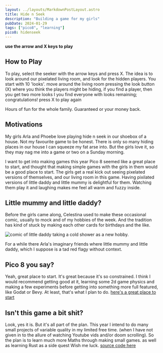 ```yaml
---
layout: ../layouts/MarkdownPostLayout.astro
title: Hide n Seek
description: "Building a game for my girls"
pubDate: 2024-01-29
tags: ["pico8", "learning"]
pico8: hidenseek
---
```



**use the arrow and X keys to play**

## How to Play

To play, select the seeker with the arrow keys and press X.
The idea is to look around our pixelated living room, and look for the hidden players.
You start with 10 'looks'. move around the living room pressing the look button (X) where you think 
the players might be hiding, if you find a player, then you get two more looks
I you find everyone with looks remaining; congratulations! press X to play again

Hours of fun for the whole family. Guaranteed or your money back.


## Motivations

My girls Arla and Phoebe love playing hide n seek in our shoebox of a house.
Not my favourite game to be honest. There is only so many hiding places in our house I can squeeze my fat arse into.
But the girls love it, so they may nag me into a game or two on a Sunday morning.

I want to get into making games this year Pico 8 seemed like a great place to start, and thought that making simple games with the girls in them
would be a good place to start.
The girls get a real kick out seeing pixelated versions of themselves, and our living room in this game.
Having pixilated versions of little daddy and little mummy is delightful for them.
Watching them play it and laughing makes me feel all warm and fuzzy inside.


## Little mummy and little daddy?

Before the girls came along, Celestina used to make these occasional comic, usually to mock and of my hobbies of the week. And the tradition has kind of stuck by making each other cards for birthdays and the like.

![comic of little daddy taking a cold shower as a new hobby.](../images/cold_shower_new_hobby.jpg)

For a while there Arla's imaginary friends where little mummy and little daddy, which I suppose is a tad red flagy without context.

## Pico 8 you say?

Yeah, great place to start. It's great because it's so constrained. 
I think I would recommend getting good at it, learning some 2d game physics and making a few experiments before getting into something more full featured, like Godat or Bevy.
At least, that's what I plan to do. 
[here's a great place to start](https://www.reddit.com/r/pico8/comments/zz79bw/pico8_101_intro_resources_list/)


## Isn't this game a bit shit?

Look, yes it is. But it's all part of the plan. This year I intend to do many small projects of variable quality in my limited free time. (when I have not given in to the allure of watching Youtube vids and/or doom scrolling).
So the plan is to learn much more Maths through making small games. as well as learning Rust as a side quest 
Wish me luck.
[source code here](https://github.com/sasky/pico8/tree/main/hideNseek)